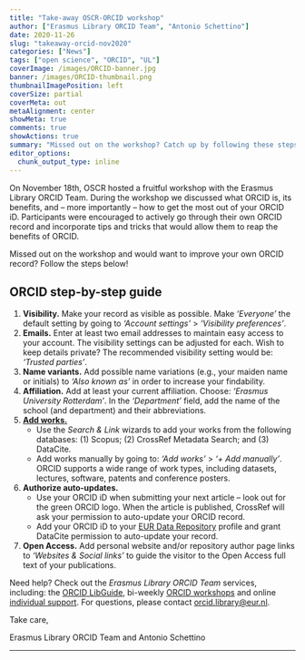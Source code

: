 ```yaml
---
title: "Take-away OSCR-ORCID workshop"
author: ["Erasmus Library ORCID Team", "Antonio Schettino"]
date: 2020-11-26
slug: "takeaway-orcid-nov2020"
categories: ["News"]
tags: ["open science", "ORCID", "UL"]
coverImage: /images/ORCID-banner.jpg
banner: /images/ORCID-thumbnail.png
thumbnailImagePosition: left
coverSize: partial
coverMeta: out
metaAlignment: center
showMeta: true
comments: true
showActions: true
summary: "Missed out on the workshop? Catch up by following these steps!"
editor_options: 
  chunk_output_type: inline
---
```


On November 18th, OSCR hosted a fruitful workshop with the Erasmus Library ORCID Team. During the workshop we discussed what ORCID is, its benefits, and -- more importantly -- how to get the most out of your ORCID iD. Participants were encouraged to actively go through their own ORCID record and incorporate tips and tricks that would allow them to reap the benefits of ORCID.

Missed out on the workshop and would want to improve your own ORCID record? Follow the steps below!

## ORCID step-by-step guide

1. **Visibility.** Make your record as visible as possible. Make *'Everyone'* the default setting by going to *'Account settings'* > *‘Visibility preferences’*. 
2. **Emails.** Enter at least two email addresses to maintain easy access to your account. The visibility settings can be adjusted for each. Wish to keep details private? The recommended visibility setting would be: *'Trusted parties'*.
3. **Name variants.** Add possible name variations (e.g., your maiden name or initials) to *'Also known as'* in order to increase your findability.
4. **Affiliation.** Add at least your current affiliation. Choose: *'Erasmus University Rotterdam'*. In the *'Department'* field, add the name of the school (and department) and their abbreviations. 
5. [**Add works.**](https://libguides.eur.nl/ORCID/addpublications)
   - Use the *Search & Link* wizards to add your works from the following databases: (1) Scopus; (2) CrossRef Metadata Search; and (3) DataCite.
   - Add works manually by going to: *'Add works'* > *'+ Add manually'*. ORCID supports a wide range of work types, including datasets, lectures, software, patents and conference posters. 
6. **Authorize auto-updates.**
   - Use your ORCID iD when submitting your next article -- look out for the green ORCID logo. When the article is published, CrossRef will ask your permission to auto-update your ORCID record.
   - Add your ORCID iD to your [EUR Data Repository](https://datarepository.eur.nl/) profile and grant DataCite permission to auto-update your record.
7. **Open Access.** Add personal website and/or repository author page links to *'Websites & Social links'* to guide the visitor to the Open Access full text of your publications.

Need help? Check out the *Erasmus Library ORCID Team* services, including: the [ORCID LibGuide](https://libguides.eur.nl/ORCID), bi-weekly [ORCID workshops](https://eur-nl.libcal.com/calendar/ORCID-workshop?cid=7596&t=d&d=0000-00-00&cal=7596&inc=0) and online [individual support](https://eur-nl.libcal.com/appointments/ORCID-appointment). For questions, please contact [orcid.library@eur.nl](mailto:orcid.library@eur.nl).

Take care,

Erasmus Library ORCID Team and Antonio Schettino

***


